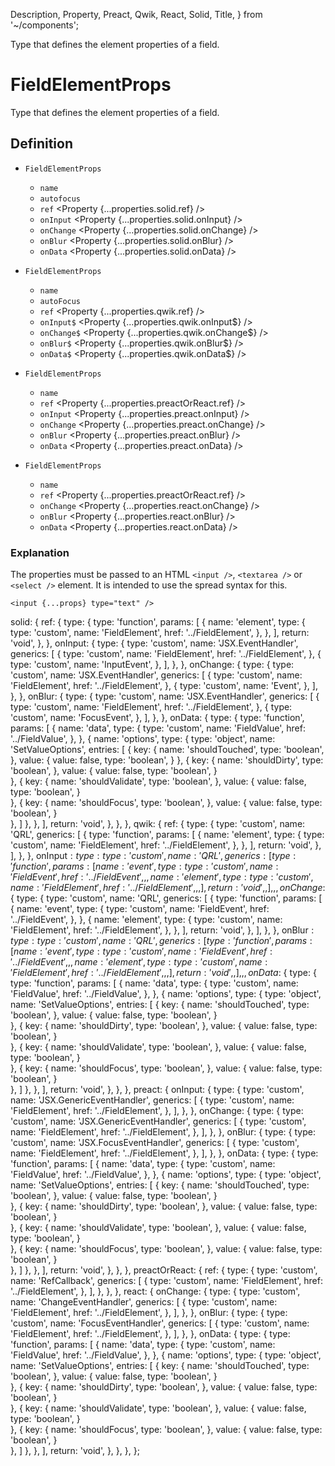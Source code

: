   Description,
  Property,
  Preact,
  Qwik,
  React,
  Solid,
  Title,
} from '~/components';

<Title>FieldElementProps</Title>
<Description>Type that defines the element properties of a field.</Description>

# FieldElementProps

Type that defines the element properties of a field.

## Definition

<Solid block>

- `FieldElementProps` <Property type="object" />
  - `name` <Property type="string" />
  - `autofocus` <Property type="boolean" />
  - `ref` <Property {...properties.solid.ref} />
  - `onInput` <Property {...properties.solid.onInput} />
  - `onChange` <Property {...properties.solid.onChange} />
  - `onBlur` <Property {...properties.solid.onBlur} />
  - `onData` <Property {...properties.solid.onData} />

</Solid>

<Qwik block>

- `FieldElementProps` <Property type="object" />
  - `name` <Property type="string" />
  - `autoFocus` <Property type="boolean" />
  - `ref` <Property {...properties.qwik.ref} />
  - `onInput$` <Property {...properties.qwik.onInput$} />
  - `onChange$` <Property {...properties.qwik.onChange$} />
  - `onBlur$` <Property {...properties.qwik.onBlur$} />
  - `onData$` <Property {...properties.qwik.onData$} />

</Qwik>

<Preact block>

- `FieldElementProps` <Property type="object" />
  - `name` <Property type="string" />
  - `ref` <Property {...properties.preactOrReact.ref} />
  - `onInput` <Property {...properties.preact.onInput} />
  - `onChange` <Property {...properties.preact.onChange} />
  - `onBlur` <Property {...properties.preact.onBlur} />
  - `onData` <Property {...properties.preact.onData} />

</Preact>

<React block>

- `FieldElementProps` <Property type="object" />
  - `name` <Property type="string" />
  - `ref` <Property {...properties.preactOrReact.ref} />
  - `onChange` <Property {...properties.react.onChange} />
  - `onBlur` <Property {...properties.react.onBlur} />
  - `onData` <Property {...properties.react.onData} />

</React>

### Explanation

The properties must be passed to an HTML `<input />`, `<textarea />` or `<select />` element. It is intended to use the spread syntax for this.

```tsx
<input {...props} type="text" />
```

  solid: {
    ref: {
      type: {
        type: 'function',
        params: [
          {
            name: 'element',
            type: {
              type: 'custom',
              name: 'FieldElement',
              href: '../FieldElement',
            },
          },
        ],
        return: 'void',
      },
    },
    onInput: {
      type: {
        type: 'custom',
        name: 'JSX.EventHandler',
        generics: [
          {
            type: 'custom',
            name: 'FieldElement',
            href: '../FieldElement',
          },
          {
            type: 'custom',
            name: 'InputEvent',
          },
        ],
      },
    },
    onChange: {
      type: {
        type: 'custom',
        name: 'JSX.EventHandler',
        generics: [
          {
            type: 'custom',
            name: 'FieldElement',
            href: '../FieldElement',
          },
          {
            type: 'custom',
            name: 'Event',
          },
        ],
      },
    },
    onBlur: {
      type: {
        type: 'custom',
        name: 'JSX.EventHandler',
        generics: [
          {
            type: 'custom',
            name: 'FieldElement',
            href: '../FieldElement',
          },
          {
            type: 'custom',
            name: 'FocusEvent',
          },
        ],
      },
    },
    onData: {
      type: {
        type: 'function',
        params: [
          {
            name: 'data',
            type: {
              type: 'custom',
              name: 'FieldValue',
              href: '../FieldValue',
            },
          },
          {
            name: 'options',
            type: {
              type: 'object',
              name: 'SetValueOptions',
              entries: [
                { 
                  key: { 
                    name: 'shouldTouched', 
                    type: 'boolean',
                  }, 
                  value: {
                    value: false, 
                    type: 'boolean',
                  } 
                },
                { 
                  key: { 
                    name: 'shouldDirty', 
                    type: 'boolean',
                  }, 
                  value: {
                    value: false, 
                    type: 'boolean',
                  }  
                },
                { 
                  key: { 
                    name: 'shouldValidate', 
                    type: 'boolean',
                  }, 
                  value: {
                    value: false, 
                    type: 'boolean',
                  }  
                },
                { 
                  key: { 
                    name: 'shouldFocus', 
                    type: 'boolean',
                  }, 
                  value: {
                    value: false, 
                    type: 'boolean',
                  }  
                },
              ]
            },
          },
        ],
        return: 'void',
      },
    },
  },
  qwik: {
    ref: {
      type: {
        type: 'custom',
        name: 'QRL',
        generics: [
          {
            type: 'function',
            params: [
              {
                name: 'element',
                type: {
                  type: 'custom',
                  name: 'FieldElement',
                  href: '../FieldElement',
                },
              },
            ],
            return: 'void',
          },
        ],
      },
    },
    onInput$: {
      type: {
        type: 'custom',
        name: 'QRL',
        generics: [
          {
            type: 'function',
            params: [
              {
                name: 'event',
                type: {
                  type: 'custom',
                  name: 'FieldEvent',
                  href: '../FieldEvent',
                },
              },
              {
                name: 'element',
                type: {
                  type: 'custom',
                  name: 'FieldElement',
                  href: '../FieldElement',
                },
              },
            ],
            return: 'void',
          },
        ],
      },
    },
    onChange$: {
      type: {
        type: 'custom',
        name: 'QRL',
        generics: [
          {
            type: 'function',
            params: [
              {
                name: 'event',
                type: {
                  type: 'custom',
                  name: 'FieldEvent',
                  href: '../FieldEvent',
                },
              },
              {
                name: 'element',
                type: {
                  type: 'custom',
                  name: 'FieldElement',
                  href: '../FieldElement',
                },
              },
            ],
            return: 'void',
          },
        ],
      },
    },
    onBlur$: {
      type: {
        type: 'custom',
        name: 'QRL',
        generics: [
          {
            type: 'function',
            params: [
              {
                name: 'event',
                type: {
                  type: 'custom',
                  name: 'FieldEvent',
                  href: '../FieldEvent',
                },
              },
              {
                name: 'element',
                type: {
                  type: 'custom',
                  name: 'FieldElement',
                  href: '../FieldElement',
                },
              },
            ],
            return: 'void',
          },
        ],
      },
    },
    onData$: {
      type: {
        type: 'function',
        params: [
          {
            name: 'data',
            type: {
              type: 'custom',
              name: 'FieldValue',
              href: '../FieldValue',
            },
          },
          {
            name: 'options',
            type: {
              type: 'object',
              name: 'SetValueOptions',
              entries: [
                { 
                  key: { 
                    name: 'shouldTouched', 
                    type: 'boolean',
                  }, 
                  value: {
                    value: false, 
                    type: 'boolean',
                  }  
                },
                { 
                  key: { 
                    name: 'shouldDirty', 
                    type: 'boolean',
                  }, 
                  value: {
                    value: false, 
                    type: 'boolean',
                  }  
                },
                { 
                  key: { 
                    name: 'shouldValidate', 
                    type: 'boolean',
                  }, 
                  value: {
                    value: false, 
                    type: 'boolean',
                  }  
                },
                { 
                  key: { 
                    name: 'shouldFocus', 
                    type: 'boolean',
                  }, 
                  value: {
                    value: false, 
                    type: 'boolean',
                  }  
                },
              ]
            },
          },
        ],
        return: 'void',
      },
    },
  },
  preact: {
    onInput: {
      type: {
        type: 'custom',
        name: 'JSX.GenericEventHandler',
        generics: [
          {
            type: 'custom',
            name: 'FieldElement',
            href: '../FieldElement',
          },
        ],
      },
    },
    onChange: {
      type: {
        type: 'custom',
        name: 'JSX.GenericEventHandler',
        generics: [
          {
            type: 'custom',
            name: 'FieldElement',
            href: '../FieldElement',
          },
        ],
      },
    },
    onBlur: {
      type: {
        type: 'custom',
        name: 'JSX.FocusEventHandler',
        generics: [
          {
            type: 'custom',
            name: 'FieldElement',
            href: '../FieldElement',
          },
        ],
      },
    },
    onData: {
      type: {
        type: 'function',
        params: [
          {
            name: 'data',
            type: {
              type: 'custom',
              name: 'FieldValue',
              href: '../FieldValue',
            },
          },
          {
            name: 'options',
            type: {
              type: 'object',
              name: 'SetValueOptions',
              entries: [
                { 
                  key: { 
                    name: 'shouldTouched', 
                    type: 'boolean',
                  }, 
                  value: {
                    value: false, 
                    type: 'boolean',
                  }  
                },
                { 
                  key: { 
                    name: 'shouldDirty', 
                    type: 'boolean',
                  }, 
                  value: {
                    value: false, 
                    type: 'boolean',
                  }  
                },
                { 
                  key: { 
                    name: 'shouldValidate', 
                    type: 'boolean',
                  }, 
                  value: {
                    value: false, 
                    type: 'boolean',
                  }  
                },
                { 
                  key: { 
                    name: 'shouldFocus', 
                    type: 'boolean',
                  }, 
                  value: {
                    value: false, 
                    type: 'boolean',
                  }  
                },
              ]
            },
          },
        ],
        return: 'void',
      },
    },
  },
  preactOrReact: {
    ref: {
      type: {
        type: 'custom',
        name: 'RefCallback',
        generics: [
          {
            type: 'custom',
            name: 'FieldElement',
            href: '../FieldElement',
          },
        ],
      },
    },
  },
  react: {
    onChange: {
      type: {
        type: 'custom',
        name: 'ChangeEventHandler',
        generics: [
          {
            type: 'custom',
            name: 'FieldElement',
            href: '../FieldElement',
          },
        ],
      },
    },
    onBlur: {
      type: {
        type: 'custom',
        name: 'FocusEventHandler',
        generics: [
          {
            type: 'custom',
            name: 'FieldElement',
            href: '../FieldElement',
          },
        ],
      },
    },
    onData: {
      type: {
        type: 'function',
        params: [
          {
            name: 'data',
            type: {
              type: 'custom',
              name: 'FieldValue',
              href: '../FieldValue',
            },
          },
          {
            name: 'options',
            type: {
              type: 'object',
              name: 'SetValueOptions',
              entries: [
                { 
                  key: { 
                    name: 'shouldTouched', 
                    type: 'boolean',
                  }, 
                  value: {
                    value: false, 
                    type: 'boolean',
                  }  
                },
                { 
                  key: { 
                    name: 'shouldDirty', 
                    type: 'boolean',
                  }, 
                  value: {
                    value: false, 
                    type: 'boolean',
                  }  
                },
                { 
                  key: { 
                    name: 'shouldValidate', 
                    type: 'boolean',
                  }, 
                  value: {
                    value: false, 
                    type: 'boolean',
                  }  
                },
                { 
                  key: { 
                    name: 'shouldFocus', 
                    type: 'boolean',
                  }, 
                  value: {
                    value: false, 
                    type: 'boolean',
                  }  
                },
              ]
            },
          },
        ],
        return: 'void',
      },
    },
  },
};
